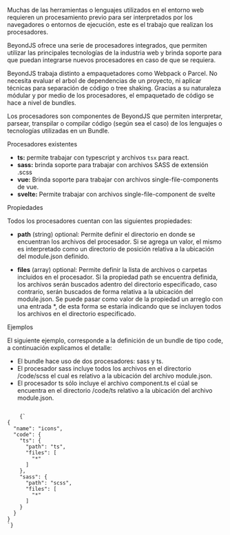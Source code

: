 
<Title>Procesadores</Title>

Muchas de las herramientas o lenguajes utilizados en el entorno web requieren un procesamiento previo para ser interpretados por los navegadores o entornos de ejecución, este es el trabajo que realizan los procesadores.

BeyondJS ofrece una serie de procesadores integrados, que permiten utilizar las principales tecnologías de la industria web y brinda soporte para que puedan integrarse nuevos procesadores en caso de que se requiera.

BeyondJS trabaja distinto a empaquetadores como Webpack o Parcel. No necesita evaluar el arbol de dependencias de un proyecto, ni aplicar técnicas para separación de código o tree shaking. Gracias a su naturaleza módular y por medio de los procesadores, el empaquetado de código se hace a nivel de bundles.

Los procesadores son componentes de BeyondJS que permiten interpretar, parsear, transpilar o compilar código (según sea el caso) de los lenguajes o tecnologías utilizadas en un <Link href="/docs/bundles">Bundle.</Link>

<Subtitle>Procesadores existentes</Subtitle>

-   **ts:** permite trabajar con typescript y archivos `tsx` para react.
-   **sass:** brinda soporte para trabajar con archivos SASS de extensión .scss
-   **vue:** Brinda soporte para trabajar con archivos single-file-components de vue.
-   **svelte:** Permite trabajar con archivos single-file-component de svelte

<Subtitle>Propiedades</Subtitle>

Todos los procesadores cuentan con las siguientes propiedades:

-   **path** (string) optional: Permite definir el directorio en donde se encuentran los archivos del procesador. Si se agrega un valor, el mismo es interpretado como un directorio de posición relativa a la ubicación del module.json definido.

-   **files** (array) optional: Permite definir la lista de archivos o carpetas incluidos en el procesador. Si la propiedad path se encuentra definida, los archivos serán buscados adentro del directorio especificado, caso contrario, serán buscados de forma relativa a la ubicación del module.json. Se puede pasar como valor de la propiedad un arreglo con una entrada \*, de esta forma se estaría indicando que se incluyen todos los archivos en el directorio especificado.

<Subtitle>Ejemplos</Subtitle>

El siguiente ejemplo, corresponde a la definición de un bundle de tipo code, a continuación explicamos el detalle:

-   El bundle hace uso de dos procesadores: sass y ts.
-   El procesador sass incluye todos los archivos en el directorio /code/scss el cual es relativo a la ubicación del archivo module.json.
-   El procesador ts sólo incluye el archivo component.ts el cúal se encuentra en el directorio /code/ts relativo a la ubicación del archivo module.json.

<Code>
    {`
{
  "name": "icons",
  "code": {
    "ts": {
      "path": "ts",
      "files": [
        "*"
      ]
    },
    "sass": {
      "path": "scss",
      "files": [
        "*"
      ]
    }
  }
}
`}
</Code>
